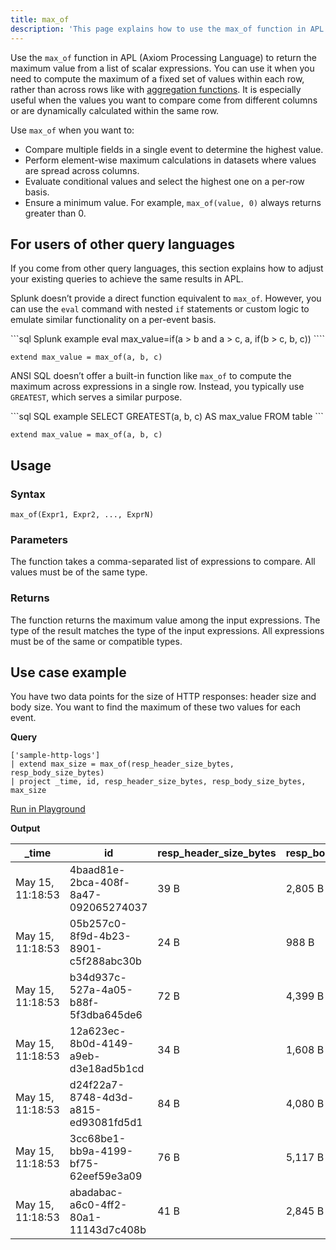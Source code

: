 ```yaml
---
title: max_of
description: 'This page explains how to use the max_of function in APL.'
---
```


Use the `max_of` function in APL (Axiom Processing Language) to return the maximum value from a list of scalar expressions. You can use it when you need to compute the maximum of a fixed set of values within each row, rather than across rows like with [aggregation functions](/apl/aggregation-function/statistical-functions). It is especially useful when the values you want to compare come from different columns or are dynamically calculated within the same row.

Use `max_of` when you want to:

- Compare multiple fields in a single event to determine the highest value.
- Perform element-wise maximum calculations in datasets where values are spread across columns.
- Evaluate conditional values and select the highest one on a per-row basis.
- Ensure a minimum value. For example, `max_of(value, 0)` always returns greater than 0.

## For users of other query languages

If you come from other query languages, this section explains how to adjust your existing queries to achieve the same results in APL.

<AccordionGroup>
<Accordion title="Splunk SPL users">

Splunk doesn’t provide a direct function equivalent to `max_of`. However, you can use the `eval` command with nested `if` statements or custom logic to emulate similar functionality on a per-event basis.

<CodeGroup>
```sql Splunk example
eval max_value=if(a > b and a > c, a, if(b > c, b, c))
````

```kusto APL equivalent
extend max_value = max_of(a, b, c)
```

</CodeGroup>

</Accordion>
<Accordion title="ANSI SQL users">

ANSI SQL doesn’t offer a built-in function like `max_of` to compute the maximum across expressions in a single row. Instead, you typically use `GREATEST`, which serves a similar purpose.

<CodeGroup>
```sql SQL example
SELECT GREATEST(a, b, c) AS max_value FROM table
```

```kusto APL equivalent
extend max_value = max_of(a, b, c)
```

</CodeGroup>

</Accordion>
</AccordionGroup>

## Usage

### Syntax

```kusto
max_of(Expr1, Expr2, ..., ExprN)
```

### Parameters

The function takes a comma-separated list of expressions to compare. All values must be of the same type.

### Returns

The function returns the maximum value among the input expressions. The type of the result matches the type of the input expressions. All expressions must be of the same or compatible types.

## Use case example

You have two data points for the size of HTTP responses: header size and body size. You want to find the maximum of these two values for each event.

**Query**

```kusto
['sample-http-logs']
| extend max_size = max_of(resp_header_size_bytes, resp_body_size_bytes)
| project _time, id, resp_header_size_bytes, resp_body_size_bytes, max_size
```

[Run in Playground](https://play.axiom.co/axiom-play-qf1k/query?initForm=%7B%22apl%22%3A%22%5B'sample-http-logs'%5D%20%7C%20extend%20max_size%20%3D%20max_of(resp_header_size_bytes%2C%20resp_body_size_bytes)%20%7C%20project%20_time%2C%20id%2C%20resp_header_size_bytes%2C%20resp_body_size_bytes%2C%20max_size%22%7D)

**Output**

| _time            | id                                   | resp_header_size_bytes | resp_body_size_bytes | max_size     |
|------------------|--------------------------------------|------------------------|----------------------|--------------|
| May 15, 11:18:53 | 4baad81e-2bca-408f-8a47-092065274037 | 39 B            | 2,805 B       | 2,805 |
| May 15, 11:18:53 | 05b257c0-8f9d-4b23-8901-c5f288abc30b | 24 B            | 988 B         | 988   |
| May 15, 11:18:53 | b34d937c-527a-4a05-b88f-5f3dba645de6 | 72 B            | 4,399 B       | 4,399 |
| May 15, 11:18:53 | 12a623ec-8b0d-4149-a9eb-d3e18ad5b1cd | 34 B            | 1,608 B       | 1,608 |
| May 15, 11:18:53 | d24f22a7-8748-4d3d-a815-ed93081fd5d1 | 84 B            | 4,080 B       | 4,080 |
| May 15, 11:18:53 | 3cc68be1-bb9a-4199-bf75-62eef59e3a09 | 76 B            | 5,117 B       | 5,117 |
| May 15, 11:18:53 | abadabac-a6c0-4ff2-80a1-11143d7c408b | 41 B            | 2,845 B       | 2,845 |
